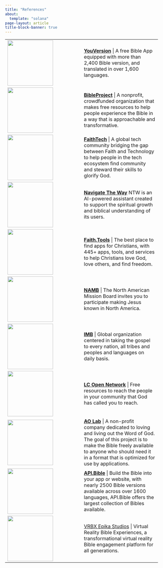 ```yaml
---
title: "References"
about:
  template: "solana"
page-layout: article
title-block-banner: true
---
```


|  |  |
|:-----------------------------------|:-----------------------------------|
| ![](images/bibleapp.png){width="150"} | [**YouVersion**](https://www.bible.com){target="_blank"} \| A free Bible App equipped with more than 2,400 Bible version, and translated in over 1,600 languages. |
| ![](images/bibleproject.png){width="150"} | [**BibleProject**](https://bibleproject.com){target="_blank"} \| A nonprofit, crowdfunded organization that makes free resources to help people experience the Bible in a way that is approachable and transformative. |
| ![](images/faithtech.png){width="150"} | [**FaithTech**](https://faithtech.com){target="_blank"} \| A global tech community bridging the gap between Faith and Technology to help people in the tech ecosystem find community and steward their skills to glorify God. |
| ![](images/ntw.png){width="150"} | [**Navigate The Way**](https://www.navtheway.com){target="_blank"} NTW is an AI-powered assistant created to support the spiritual growth and biblical understanding of its users. |
| ![](images/faithTools.png){width="150"} | [**Faith.Tools**](https://faith.tools) \| The best place to find apps for Christians, with 445+ apps, tools, and services to help Christians love God, love others, and find freedom. |
| ![](images/namb.png){width="150"} | [**NAMB**](https://nambstore.com){target="_blank"} \| The North American Mission Board invites you to participate making Jesus known in North America. |
| ![](images/imb.jpeg){width="150"} | [**IMB**](https://www.imb.org){target="_blank"} \| Global organization centered in taking the gospel to every nation, all tribes and peoples and languages on daily basis. |
| ![](images/lc.png){width="150"} | [**LC Open Network**](https://open.life.church){target="_blank"} \| Free resources to reach the people in your community that God has called you to reach. |
| ![](images/ao_lab_logo.png){width="150"} | [**AO Lab**](https://helloaolab.my.canva.site) \| A non-profit company dedicated to loving and living out the Word of God. The goal of this project is to make the Bible freely available to anyone who should need it in a format that is optimized for use by applications. |
| ![](images/api_bible.png){width="150"} | [**API.Bible**](https://scripture.api.bible) \| Build the Bible into your app or website, with nearly 2500 Bible versions available across over 1600 languages, API.Bible offers the largest collection of Bibles available. |
| ![](images/vrbx.jpg){width="150"} | [VRBX Epika Studios](https://www.epikastudios.com) \| Virtual Reality Bible Experiences, a transformational virtual reality Bible engagement platform for all generations. |

<link rel="icon" type="image/png" href="images/tud_logo2"/>
